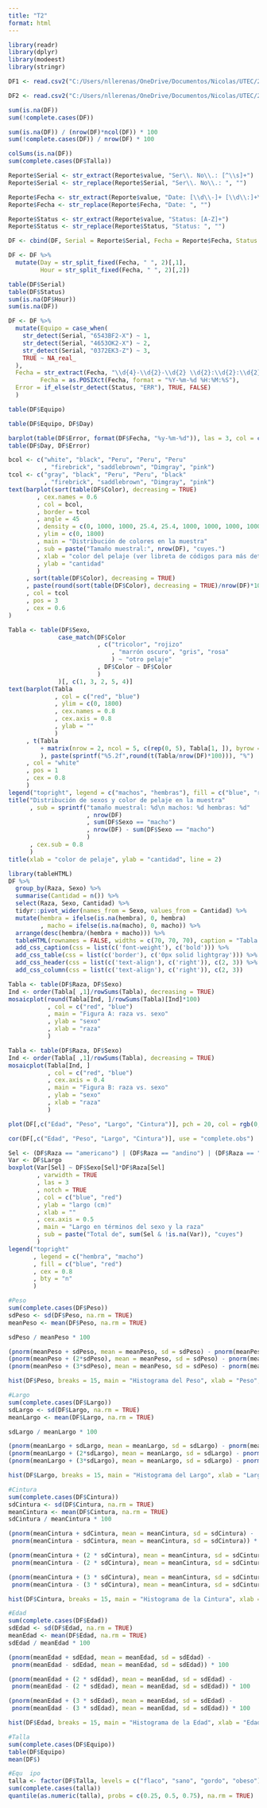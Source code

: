 ```yaml
---
title: "T2"
format: html
---
```


```r
library(readr)
library(dplyr)
library(modeest)
library(stringr)
```

```r
DF1 <- read.csv2("C:/Users/nllerenas/OneDrive/Documentos/Nicolas/UTEC/2024-2/estadistica-y-probabilidades/s8/Tarea2/cuytopia_limpio.csv", sep =",", na.strings = "")

DF2 <- read.csv2("C:/Users/nllerenas/OneDrive/Documentos/Nicolas/UTEC/2024-2/estadistica-y-probabilidades/s8/Tarea2/Reporte.csv", sep =",", na.strings = "")
```

```r
sum(is.na(DF))
sum(!complete.cases(DF))

sum(is.na(DF)) / (nrow(DF)*ncol(DF)) * 100
sum(!complete.cases(DF)) / nrow(DF) * 100

colSums(is.na(DF))
sum(complete.cases(DF$Talla))
```

```r
Reporte$Serial <- str_extract(Reporte$value, "Ser\\. No\\.: [^\\s]+")
Reporte$Serial <- str_replace(Reporte$Serial, "Ser\\. No\\.: ", "")

Reporte$Fecha <- str_extract(Reporte$value, "Date: [\\d\\-]+ [\\d\\:]+\\.[\\d]+")
Reporte$Fecha <- str_replace(Reporte$Fecha, "Date: ", "")

Reporte$Status <- str_extract(Reporte$value, "Status: [A-Z]+")
Reporte$Status <- str_replace(Reporte$Status, "Status: ", "")

DF <- cbind(DF, Serial = Reporte$Serial, Fecha = Reporte$Fecha, Status = Reporte$Status)

DF <- DF %>%
  mutate(Day = str_split_fixed(Fecha, " ", 2)[,1],
         Hour = str_split_fixed(Fecha, " ", 2)[,2])
```

```r
table(DF$Serial)
table(DF$Status)
sum(is.na(DF$Hour))
sum(is.na(DF))
```

```r
DF <- DF %>%
  mutate(Equipo = case_when(
    str_detect(Serial, "6543BF2-X") ~ 1,
    str_detect(Serial, "4653OK2-X") ~ 2,
    str_detect(Serial, "0372EK3-Z") ~ 3,
    TRUE ~ NA_real_
  ),
  Fecha = str_extract(Fecha, "\\d{4}-\\d{2}-\\d{2} \\d{2}:\\d{2}:\\d{2}"),
         Fecha = as.POSIXct(Fecha, format = "%Y-%m-%d %H:%M:%S"),
  Error = if_else(str_detect(Status, "ERR"), TRUE, FALSE)
  )
```

```r
table(DF$Equipo)
```
```r
table(DF$Equipo, DF$Day)
```


```r
barplot(table(DF$Error, format(DF$Fecha, "%y-%m-%d")), las = 3, col = c("cyan", "orange"), border = NA)
table(DF$Day, DF$Error)
```
```r
bcol <- c("white", "black", "Peru", "Peru", "Peru"
          , "firebrick", "saddlebrown", "Dimgray", "pink")
tcol <- c("gray", "black", "Peru", "Peru", "black"
          , "firebrick", "saddlebrown", "Dimgray", "pink")
text(barplot(sort(table(DF$Color), decreasing = TRUE)
        , cex.names = 0.6
        , col = bcol,
        , border = tcol
        , angle = 45
        , density = c(0, 1000, 1000, 25.4, 25.4, 1000, 1000, 1000, 1000)
        , ylim = c(0, 1800)
        , main = "Distribución de colores en la muestra"
        , sub = paste("Tamaño muestral:", nrow(DF), "cuyes.")
        , xlab = "color del pelaje (ver libreta de códigos para más detalles)"
        , ylab = "cantidad"
        )
     , sort(table(DF$Color), decreasing = TRUE)
     , paste(round(sort(table(DF$Color), decreasing = TRUE)/nrow(DF)*100), "%")
     , col = tcol
     , pos = 3
     , cex = 0.6
)
```

```r
Tabla <- table(DF$Sexo, 
              case_match(DF$Color
                         , c("tricolor", "rojizo"
                             , "marrón oscuro", "gris", "rosa"
                             ) ~ "otro pelaje"
                         , DF$Color ~ DF$Color
                         )
              )[, c(1, 3, 2, 5, 4)] 
text(barplot(Tabla
             , col = c("red", "blue")
             , ylim = c(0, 1800)
             , cex.names = 0.8
             , cex.axis = 0.8
             , ylab = ""
             )
     , t(Tabla 
         + matrix(nrow = 2, ncol = 5, c(rep(0, 5), Tabla[1, ]), byrow = TRUE)
         ), paste(sprintf("%5.2f",round(t(Tabla/nrow(DF)*100))), "%")
     , col = "white"
     , pos = 1
     , cex = 0.8
     )
legend("topright", legend = c("machos", "hembras"), fill = c("blue", "red"), bty = "n")
title("Distribución de sexos y color de pelaje en la muestra"
      , sub = sprintf("tamaño muestral: %d\n machos: %d hembras: %d"
                      , nrow(DF)
                      , sum(DF$Sexo == "macho")
                      , nrow(DF) - sum(DF$Sexo == "macho")
                      )
      , cex.sub = 0.8
      )
title(xlab = "color de pelaje", ylab = "cantidad", line = 2)
```

```r
library(tableHTML)
DF %>% 
  group_by(Raza, Sexo) %>% 
  summarise(Cantidad = n()) %>%
  select(Raza, Sexo, Cantidad) %>%
  tidyr::pivot_wider(names_from = Sexo, values_from = Cantidad) %>%
  mutate(hembra = ifelse(is.na(hembra), 0, hembra)
         , macho = ifelse(is.na(macho), 0, macho)) %>%
  arrange(desc(hembra/(hembra + macho))) %>%
  tableHTML(rownames = FALSE, widths = c(70, 70, 70), caption = "Tabla 1: raza vs. sexo") %>%
  add_css_caption(css = list(c('font-weight'), c('bold'))) %>%
  add_css_table(css = list(c('border'), c('0px solid lightgray'))) %>%
  add_css_header(css = list(c('text-align'), c('right')), c(2, 3)) %>%
  add_css_column(css = list(c('text-align'), c('right')), c(2, 3))
```

```r
Tabla <- table(DF$Raza, DF$Sexo)
Ind <- order(Tabla[ ,1]/rowSums(Tabla), decreasing = TRUE)
mosaicplot(round(Tabla[Ind, ]/rowSums(Tabla)[Ind]*100)
           , col = c("red", "blue")
           , main = "Figura A: raza vs. sexo"
           , ylab = "sexo"
           , xlab = "raza"
           )
```

```r
Tabla <- table(DF$Raza, DF$Sexo)
Ind <- order(Tabla[ ,1]/rowSums(Tabla), decreasing = TRUE)
mosaicplot(Tabla[Ind, ]
           , col = c("red", "blue")
           , cex.axis = 0.4
           , main = "Figura B: raza vs. sexo"
           , ylab = "sexo"
           , xlab = "raza"
           )
```

```r
plot(DF[,c("Edad", "Peso", "Largo", "Cintura")], pch = 20, col = rgb(0, 0, 0, 0.05))
```

```r
cor(DF[,c("Edad", "Peso", "Largo", "Cintura")], use = "complete.obs")
```
 

```r
Sel <- (DF$Raza == "americano") | (DF$Raza == "andino") | (DF$Raza == "híbrido") | (DF$Raza == "peruano") 
Var <- DF$Largo
boxplot(Var[Sel] ~ DF$Sexo[Sel]*DF$Raza[Sel]
        , varwidth = TRUE
        , las = 3
        , notch = TRUE
        , col = c("blue", "red")
        , ylab = "largo (cm)"
        , xlab = ""
        , cex.axis = 0.5
        , main = "Largo en términos del sexo y la raza"
        , sub = paste("Total de", sum(Sel & !is.na(Var)), "cuyes")
        )
legend("topright"
       , legend = c("hembra", "macho")
       , fill = c("blue", "red")
       , cex = 0.8
       , bty = "n"
       )
```

```r
#Peso
sum(complete.cases(DF$Peso))
sdPeso <- sd(DF$Peso, na.rm = TRUE)
meanPeso <- mean(DF$Peso, na.rm = TRUE)

sdPeso / meanPeso * 100

(pnorm(meanPeso + sdPeso, mean = meanPeso, sd = sdPeso) - pnorm(meanPeso - sdPeso, mean = meanPeso, sd = sdPeso)) * 100
(pnorm(meanPeso + (2*sdPeso), mean = meanPeso, sd = sdPeso) - pnorm(meanPeso - (2*sdPeso), mean = meanPeso, sd = sdPeso)) * 100
(pnorm(meanPeso + (3*sdPeso), mean = meanPeso, sd = sdPeso) - pnorm(meanPeso - (3*sdPeso), mean = meanPeso, sd = sdPeso)) * 100

hist(DF$Peso, breaks = 15, main = "Histograma del Peso", xlab = "Peso", ylab = "Frecuencia")
```
```r
#Largo
sum(complete.cases(DF$Largo))
sdLargo <- sd(DF$Largo, na.rm = TRUE)
meanLargo <- mean(DF$Largo, na.rm = TRUE)

sdLargo / meanLargo * 100

(pnorm(meanLargo + sdLargo, mean = meanLargo, sd = sdLargo) - pnorm(meanLargo - sdLargo, mean = meanLargo, sd = sdLargo)) * 100
(pnorm(meanLargo + (2*sdLargo), mean = meanLargo, sd = sdLargo) - pnorm(meanLargo - (2*sdLargo), mean = meanLargo, sd = sdLargo)) * 100
(pnorm(meanLargo + (3*sdLargo), mean = meanLargo, sd = sdLargo) - pnorm(meanLargo - (3*sdLargo), mean = meanLargo, sd = sdLargo)) * 100

hist(DF$Largo, breaks = 15, main = "Histograma del Largo", xlab = "Largo", ylab = "Frecuencia")
```
```r
#Cintura
sum(complete.cases(DF$Cintura))
sdCintura <- sd(DF$Cintura, na.rm = TRUE)
meanCintura <- mean(DF$Cintura, na.rm = TRUE)
sdCintura / meanCintura * 100

(pnorm(meanCintura + sdCintura, mean = meanCintura, sd = sdCintura) - 
 pnorm(meanCintura - sdCintura, mean = meanCintura, sd = sdCintura)) * 100

(pnorm(meanCintura + (2 * sdCintura), mean = meanCintura, sd = sdCintura) - 
 pnorm(meanCintura - (2 * sdCintura), mean = meanCintura, sd = sdCintura)) * 100

(pnorm(meanCintura + (3 * sdCintura), mean = meanCintura, sd = sdCintura) - 
 pnorm(meanCintura - (3 * sdCintura), mean = meanCintura, sd = sdCintura)) * 100

hist(DF$Cintura, breaks = 15, main = "Histograma de la Cintura", xlab = "Cintura", ylab = "Frecuencia")
```
```r
#Edad
sum(complete.cases(DF$Edad))
sdEdad <- sd(DF$Edad, na.rm = TRUE)
meanEdad <- mean(DF$Edad, na.rm = TRUE)
sdEdad / meanEdad * 100

(pnorm(meanEdad + sdEdad, mean = meanEdad, sd = sdEdad) - 
 pnorm(meanEdad - sdEdad, mean = meanEdad, sd = sdEdad)) * 100

(pnorm(meanEdad + (2 * sdEdad), mean = meanEdad, sd = sdEdad) - 
 pnorm(meanEdad - (2 * sdEdad), mean = meanEdad, sd = sdEdad)) * 100

(pnorm(meanEdad + (3 * sdEdad), mean = meanEdad, sd = sdEdad) - 
 pnorm(meanEdad - (3 * sdEdad), mean = meanEdad, sd = sdEdad)) * 100

hist(DF$Edad, breaks = 15, main = "Histograma de la Edad", xlab = "Edad", ylab = "Frecuencia")
```

```r
#Talla
sum(complete.cases(DF$Equipo))
table(DF$Equipo)
mean(DF$)
```

```r
#Equ  ipo
talla <- factor(DF$Talla, levels = c("flaco", "sano", "gordo", "obeso"), ordered = TRUE)
sum(complete.cases(talla))
quantile(as.numeric(talla), probs = c(0.25, 0.5, 0.75), na.rm = TRUE)
```

